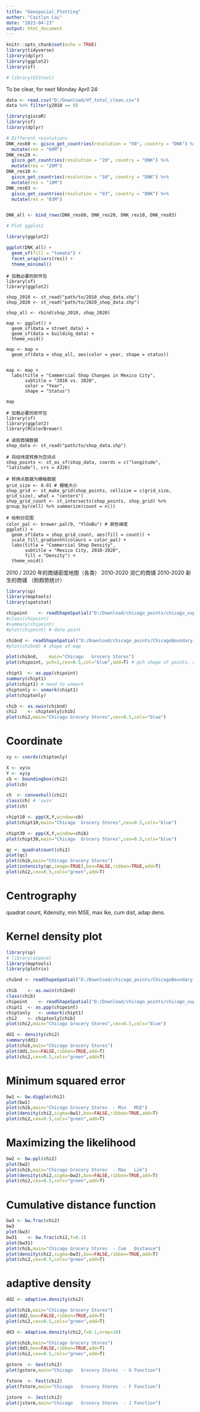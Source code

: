 ---
title: "Geospacial_Plotting"
author: "Caitlyn Cai"
date: "2023-04-23"
output: html_document
---

```{r setup, include=FALSE}
knitr::opts_chunk$set(echo = TRUE)
library(tidyverse)
library(dplyr)
library(ggplot2)
library(sf)
```


```{r setup, include=FALSE}
# library(GIStool)
```

To be clear, for next Monday April 24:



```{r}
data <- read.csv("D:/Download/df_total_clean.csv")
data %>% filter(y2010 == 0)
```
```{r}
library(giscoR)
library(sf)
library(dplyr)

# Different resolutions
DNK_res60 <- gisco_get_countries(resolution = "60", country = "DNK") %>%
  mutate(res = "60M")
DNK_res20 <-
  gisco_get_countries(resolution = "20", country = "DNK") %>%
  mutate(res = "20M")
DNK_res10 <-
  gisco_get_countries(resolution = "10", country = "DNK") %>%
  mutate(res = "10M")
DNK_res03 <-
  gisco_get_countries(resolution = "03", country = "DNK") %>%
  mutate(res = "03M")


DNK_all <- bind_rows(DNK_res60, DNK_res20, DNK_res10, DNK_res03)

# Plot ggplot2

library(ggplot2)

ggplot(DNK_all) +
  geom_sf(fill = "tomato") +
  facet_wrap(vars(res)) +
  theme_minimal()
```

```{}
# 加载必要的软件包
library(sf)
library(ggplot2)

shop_2010 <- st_read("path/to/2010_shop_data.shp")
shop_2020 <- st_read("path/to/2020_shop_data.shp")

shop_all <- rbind(shop_2010, shop_2020)

map <- ggplot() +
  geom_sf(data = street_data) +
  geom_sf(data = building_data) +
  theme_void()

map <- map +
  geom_sf(data = shop_all, aes(color = year, shape = status))


map <- map +
  labs(title = "Commercial Shop Changes in Mexico City",
       subtitle = "2010 vs. 2020",
       color = "Year",
       shape = "Status")

map

# 加载必要的软件包
library(sf)
library(ggplot2)
library(RColorBrewer)

# 读取商铺数据
shop_data <- st_read("path/to/shop_data.shp")

# 将经纬度转换为空间点
shop_points <- st_as_sf(shop_data, coords = c("longitude", "latitude"), crs = 4326)

# 转换点数据为栅格数据
grid_size <- 0.01 # 栅格大小
shop_grid <- st_make_grid(shop_points, cellsize = c(grid_size, grid_size), what = "centers")
shop_grid_count <- st_intersects(shop_points, shop_grid) %>% group_by(cell) %>% summarize(count = n())

# 绘制分层图
color_pal <- brewer.pal(9, "YlGnBu") # 颜色梯度
ggplot() +
  geom_sf(data = shop_grid_count, aes(fill = count)) +
  scale_fill_gradientn(colours = color_pal) +
  labs(title = "Commercial Shop Density",
       subtitle = "Mexico City, 2010-2020",
       fill = "Density") +
  theme_void()
```
2010 / 2020 年的商铺密度地图（各类）
2010-2020 消亡的商铺
2010-2020 新生的商铺
（附趋势统计）
```{r}
library(sp)
library(maptools)
library(spatstat)
```

```{r}
chipoint	<- readShapeSpatial("D:/Download/chicago_points/chicago_sup.shp")
#class(chipoint)
#summary(chipoint)
#plot(chipoint) # data point

chibnd <- readShapeSpatial("D:/Download/chicago_points/ChicagoBoundary.shp")
#plot(chibnd) # shape of map

plot(chibnd,	main="Chicago	Grocery	Stores")
plot(chipoint, pch=1,cex=0.5,col="blue",add=T) # pch shape of points, cex size

chipt1	<- as.ppp(chipoint)
summary(chipt1)
plot(chipt1) # need to unmark
chiptonly <- unmark(chipt1)
plot(chiptonly)

chib <- as.owin(chibnd)
chi2	<- chiptonly[chib]
plot(chi2,main="Chicago	Grocery	Stores",cex=0.5,cols="blue")
```

# Coordinate  
```{r}
xy <- coords(chiptonly)

X <- xy$x
Y <- xy$y
cb <- boundingbox(chi2)
plot(cb)

ch	<- convexhull(chi2)
class(ch) # 'owin'
plot(ch)

chipt10	<- ppp(X,Y,window=cb)
plot(chipt10,main="Chicago	Grocery	Stores",cex=0.5,cols="blue")

chipt30	<- ppp(X,Y,window=chib)
plot(chipt30,main="Chicago	Grocery	Stores",cex=0.5,cols="blue")

qc <- quadratcount(chi2)
plot(qc)
plot(chib,main="Chicago	Grocery	Stores")
plot(intensity(qc,image=TRUE),box=FALSE,ribbon=TRUE,add=T)
plot(chi2,cex=0.5,cols="green",add=T)
```


# Centrography
quadrat count, Kdensity, min MSE, max lke, cum dist, adap dens.

# Kernel density plot  

```{r}
library(sp)
# library(aspace)
library(maptools)
library(plotrix)
```
```{r}


chibnd <- readShapeSpatial("D:/Download/chicago_points/ChicagoBoundary.shp")

chib	<- as.owin(chibnd)
class(chib)
chipoint	<- readShapeSpatial("D:/Download/chicago_points/chicago_sup.shp")
chipt1	<- as.ppp(chipoint)
chiptonly	<- unmark(chipt1)
chi2	<- chiptonly[chib]
plot(chi2,main="Chicago	Grocery	Stores",cex=0.5,cols="blue")

dd1	<- density(chi2)
summary(dd1)
plot(chib,main="Chicago	Grocery	Stores")
plot(dd1,box=FALSE,ribbon=TRUE,add=T)
plot(chi2,cex=0.5,cols="green",add=T)
```

# Minimum squared error

```{r}
bw1	<- bw.diggle(chi2)
plot(bw1)
plot(chib,main="Chicago	Grocery	Stores	- Min	MSE")
plot(density(chi2,sigma=bw1),box=FALSE,ribbon=TRUE,add=T)
plot(chi2,cex=0.5,cols="green",add=T)
```
# Maximizing the likelihood  

```{r}

bw2	<- bw.ppl(chi2)
plot(bw2)
plot(chib,main="Chicago	Grocery	Stores	- Max	Lik")
plot(density(chi2,sigma=bw2),box=FALSE,ribbon=TRUE,add=T)
plot(chi2,cex=0.5,cols="green",add=T)
```
# Cumulative distance function  
```{r}
bw3	<- bw.frac(chi2)
bw3
plot(bw3)
bw31	<- bw.frac(chi2,f=0.1)
plot(bw31)
plot(chib,main="Chicago	Grocery	Stores	- Cum	Distance")
plot(density(chi2,sigma=bw3),box=FALSE,ribbon=TRUE,add=T)
plot(chi2,cex=0.5,cols="green",add=T)
```



# adaptive density  
```{r}
dd2	<- adaptive.density(chi2)

plot(chib,main="Chicago	Grocery	Stores")
plot(dd2,box=FALSE,ribbon=TRUE,add=T)
plot(chi2,cex=0.5,cols="green",add=T)

dd3	<- adaptive.density(chi2,f=0.1,nrep=10)

plot(chib,main="Chicago	Grocery	Stores")
plot(dd3,box=FALSE,ribbon=TRUE,add=T)
plot(chi2,cex=0.5,cols="green",add=T)
```
```{r}
gstore	<- Gest(chi2)
plot(gstore,main="Chicago	Grocery	Stores	- G	Function")

fstore	<- Fest(chi2)
plot(fstore,main="Chicago	Grocery Stores	- F	Function")

jstore	<- Jest(chi2)
plot(jstore,main="Chicago	Grocery	Stores	- J	Function")
```



